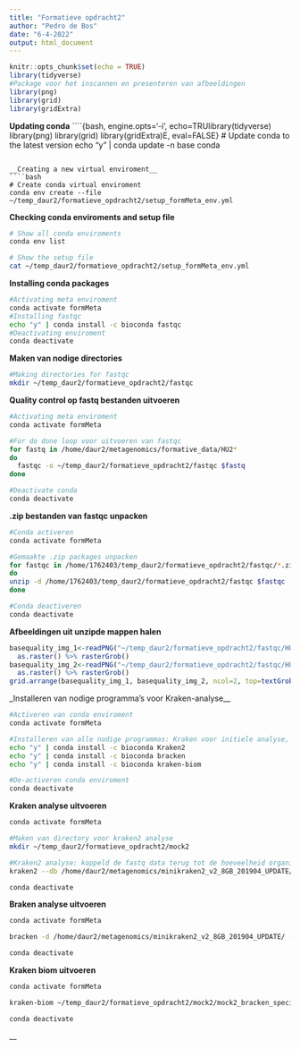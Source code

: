 ```yaml
---
title: "Formatieve opdracht2"
author: "Pedro de Bos"
date: "6-4-2022"
output: html_document
---
```


```r
knitr::opts_chunk$set(echo = TRUE)
library(tidyverse)
#Package voor het inscannen en presenteren van afbeeldingen
library(png)
library(grid)
library(gridExtra)
```

__Updating conda__
````{bash, engine.opts='-i', echo=TRUlibrary(tidyverse)
library(png)
library(grid)
library(gridExtra)E, eval=FALSE}
# Update conda to the latest version
echo "y" | conda update -n base conda

````

__Creating a new virtual enviroment__
````bash
# Create conda virtual enviroment
conda env create --file ~/temp_daur2/formatieve_opdracht2/setup_formMeta_env.yml
````

__Checking conda enviroments and setup file__
````bash
# Show all conda enviroments
conda env list

# Show the setup file
cat ~/temp_daur2/formatieve_opdracht2/setup_formMeta_env.yml
````

__Installing conda packages__
````bash
#Activating meta enviroment
conda activate formMeta
#Installing fastqc
echo "y" | conda install -c bioconda fastqc
#Deactivating enviroment
conda deactivate
````

__Maken van nodige directories__
````bash
#Making directories for fastqc
mkdir ~/temp_daur2/formatieve_opdracht2/fastqc
````

__Quality control op fastq bestanden uitvoeren__
````bash
#Activating meta enviroment
conda activate formMeta

#For do done loop voor uitvoeren van fastqc
for fastq in /home/daur2/metagenomics/formative_data/HU2*
do
  fastqc -o ~/temp_daur2/formatieve_opdracht2/fastqc $fastq
done

#Deactivate conda
conda deactivate
````

__.zip bestanden van fastqc unpacken__
````bash
#Conda activeren
conda activate formMeta

#Gemaakte .zip packages unpacken
for fastqc in /home/1762403/temp_daur2/formatieve_opdracht2/fastqc/*.zip
do
unzip -d /home/1762403/temp_daur2/formatieve_opdracht2/fastqc $fastqc
done

#Conda deactiveren
conda deactivate
````

__Afbeeldingen uit unzipde mappen halen__
````r

basequality_img_1<-readPNG("~/temp_daur2/formatieve_opdracht2/fastqc/HU2_MOCK2_L001_R1_001_fastqc/Images/per_base_quality.png") %>%
  as.raster() %>% rasterGrob()
basequality_img_2<-readPNG("~/temp_daur2/formatieve_opdracht2/fastqc/HU2_MOCK2_L001_R2_001_fastqc/Images/per_base_quality.png") %>%
  as.raster() %>% rasterGrob()
grid.arrange(basequality_img_1, basequality_img_2, ncol=2, top=textGrob("Per base quality distribution of forward (right) and reverse (left) reads", gp=gpar(fontsize=10,font=8)))

````

_Installeren van nodige programma's voor Kraken-analyse__
````bash
#Activeren van conda enviroment
conda activate formMeta

#Installeren van alle nodige programmas: Kraken voor initiele analyse, braken voor de secundaire analysen, kraken-biom om de data bewerkbaar maken
echo "y" | conda install -c bioconda Kraken2
echo "y" | conda install -c bioconda bracken
echo "y" | conda install -c bioconda kraken-biom

#De-activeren conda enviroment
conda deactivate
````

__Kraken analyse uitvoeren__
````bash
conda activate formMeta

#Maken van directory voor kraken2 analyse
mkdir ~/temp_daur2/formatieve_opdracht2/mock2

#Kraken2 analyse: koppeld de fastq data terug tot de hoeveelheid organismen van elke soort in het monster
kraken2 --db /home/daur2/metagenomics/minikraken2_v2_8GB_201904_UPDATE/ --threads 2 --paired --gzip-compressed --output ~/temp_daur2/formatieve_opdracht2/mock2/mock2.kraken --report ~/temp_daur2/formatieve_opdracht2/mock2/mock2.report --use-names /home/daur2/metagenomics/formative_data/HU2_MOCK2_L001_R1_001.fastq.gz /home/daur2/metagenomics/formative_data/HU2_MOCK2_L001_R2_001.fastq.gz

conda deactivate
````

__Braken analyse uitvoeren__
````bash
conda activate formMeta

bracken -d /home/daur2/metagenomics/minikraken2_v2_8GB_201904_UPDATE/ -i ~/temp_daur2/formatieve_opdracht2/mock2/mock2.report -o ~/temp_daur2/lesson6/mock1/mock1.bracken

conda deactivate
````

__Kraken biom uitvoeren__
````bash
conda activate formMeta

kraken-biom ~/temp_daur2/formatieve_opdracht2/mock2/mock2_bracken_species.report --fmt json -o ~/temp_daur2/formatieve_opdracht2/mock2/mock2_bracken_species.biom

conda deactivate
````

__